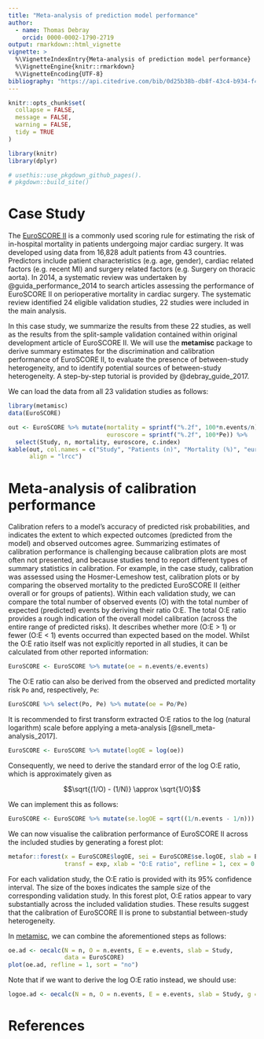 ```yaml
---
title: "Meta-analysis of prediction model performance"
author:
  - name: Thomas Debray
    orcid: 0000-0002-1790-2719
output: rmarkdown::html_vignette
vignette: >
  %\VignetteIndexEntry{Meta-analysis of prediction model performance}
  %\VignetteEngine{knitr::rmarkdown}
  %\VignetteEncoding{UTF-8}
bibliography: "https://api.citedrive.com/bib/0d25b38b-db8f-43c4-b934-f4e2f3bd655a/references.bib?x=eyJpZCI6ICIwZDI1YjM4Yi1kYjhmLTQzYzQtYjkzNC1mNGUyZjNiZDY1NWEiLCAidXNlciI6ICIyNTA2IiwgInNpZ25hdHVyZSI6ICI0MGFkYjZhMzYyYWE5Y2U0MjQ2NWE2ZTQzNjlhMWY3NTk5MzhhNzUxZDNjYWIxNDlmYjM4NDgwOTYzMzY5YzFlIn0=/bibliography.bib"
---
```


```r
knitr::opts_chunk$set(
  collapse = FALSE,
  message = FALSE,
  warning = FALSE,
  tidy = TRUE
)
```

```r
library(knitr)
library(dplyr)

# usethis::use_pkgdown_github_pages().
# pkgdown::build_site()
```

# Case Study
The [EuroSCORE II](http://www.euroscore.org/calc.html) is a commonly used scoring rule for estimating the risk of in-hospital mortality in  patients undergoing major cardiac surgery. It was developed using data from  16,828 adult patients from 43 countries. Predictors include patient characteristics (e.g. age, gender), cardiac related factors (e.g. recent MI) and surgery related factors (e.g. Surgery on thoracic aorta). In 2014, a systematic review was undertaken by @guida_performance_2014 to search articles assessing the performance of EuroSCORE II on perioperative mortality in cardiac surgery. The systematic review identified 24 eligible validation studies, 22 studies were included in the main analysis. 

In this case study, we summarize the results from these 22 studies, as well as the results from the split-sample validation contained within original development article of EuroSCORE II. We will use the **metamisc** package to derive summary estimates for the discrimination and calibration performance of EuroSCORE II, to evaluate the presence of between-study heterogeneity, and to identify potential sources of between-study heterogeneity. A step-by-step tutorial is provided by @debray_guide_2017. 

We can load the data from all 23 validation studies as follows:

```r
library(metamisc)
data(EuroSCORE)
```

```r
out <- EuroSCORE %>% mutate(mortality = sprintf("%.2f", 100*n.events/n),
                            euroscore = sprintf("%.2f", 100*Pe)) %>%
  select(Study, n, mortality, euroscore, c.index)
kable(out, col.names = c("Study", "Patients (n)", "Mortality (%)", "euroSCORE II (%)", "c-index"),
      align = "lrcc")
```


# Meta-analysis of calibration performance
Calibration refers to a model's accuracy of predicted risk probabilities, and indicates the extent to which expected outcomes (predicted from the model) and observed outcomes agree. Summarizing estimates of calibration performance is challenging because calibration plots are most often not presented, and because studies tend to report different types of summary statistics in calibration. For example, in the case study, calibration was assessed using the Hosmer-Lemeshow test, calibration plots or by comparing the observed mortality to the predicted EuroSCORE II (either overall or for groups of patients). Within each validation study, we can compare the total	number	of observed events (O) with the total number of expected (predicted)	events by deriving their ratio O:E. The total O:E ratio provides a rough indication of the overall model calibration (across the entire range of predicted risks). It	describes	whether	more	(O:E	>	1)	or	fewer	(O:E	<	1)	events	occurred		than	expected	 based	on	the	model. Whilst the O:E ratio itself was not explicitly reported in all studies, it can be calculated from other reported information:

```r
EuroSCORE <- EuroSCORE %>% mutate(oe = n.events/e.events)
```

The O:E ratio can also be derived from the observed and predicted mortality risk `Po` and, respectively, `Pe`:

```r
EuroSCORE %>% select(Po, Pe) %>% mutate(oe = Po/Pe)
```

It is recommended to first transform extracted O:E ratios to	the	log (natural logarithm) scale before applying a meta-analysis [@snell_meta-analysis_2017].

```r
EuroSCORE <- EuroSCORE %>% mutate(logOE = log(oe))
```

Consequently, we need to derive the standard error of the log O:E ratio, which is approximately given as 

$$\sqrt{(1/O) - (1/N)} \approx \sqrt{1/O}$$

We can implement this as follows:

```r
EuroSCORE <- EuroSCORE %>% mutate(se.logOE = sqrt((1/n.events - 1/n)))
```

We can now visualise the calibration performance of EuroSCORE II across the included studies by generating a forest plot:

```r
metafor::forest(x = EuroSCORE$logOE, sei = EuroSCORE$se.logOE, slab = EuroSCORE$Study, 
                transf = exp, xlab = "O:E ratio", refline = 1, cex = 0.8)
```

For each validation study, the O:E ratio is provided with its 95% confidence interval. The size of the boxes indicates the	sample size of the corresponding validation study. In this forest plot, O:E	ratios appear to vary	substantially	across the included validation	studies. These results suggest that the calibration of EuroSCORE II is prone to substantial between-study heterogeneity.

In [metamisc](https://CRAN.R-project.org/package=metamisc), we can combine the aforementioned steps as follows:

```r
oe.ad <- oecalc(N = n, O = n.events, E = e.events, slab = Study, 
                data = EuroSCORE)
plot(oe.ad, refline = 1, sort = "no")
```

Note that if we want to derive the log O:E ratio instead, we should use:

```r
logoe.ad <- oecalc(N = n, O = n.events, E = e.events, slab = Study, g = "log(OE)", data = EuroSCORE)
```




# References
